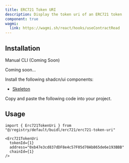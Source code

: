 ```yaml
---
title: ERC721 Token URI
description: Display the token uri of an ERC721 token
component: true
wagmi:
  link: https://wagmi.sh/react/hooks/useContractRead
---
```


<ComponentPreview
  name="erc721-token-uri-demo"
  className="[&_.preview>[data-orientation=vertical]]:sm:max-w-[70%]"
/>

## Installation

<Tabs defaultValue="manual">

<TabsList>
  <TabsTrigger value="manual">Manual</TabsTrigger>
  <TabsTrigger disabled={true} value="cli">
    CLI (Coming Soon)
  </TabsTrigger>
</TabsList>

<TabsContent value="cli">

<Steps>

<Step>Coming soon...</Step>

</Steps>

</TabsContent>

<TabsContent value="manual">

<Steps>

<Step>Install the following shadcn/ui components:</Step>

- [Skeleton](https://ui.shadcn.com/docs/components/skeleton)

<Step>Copy and paste the following code into your project.</Step>

<ComponentSource name="erc721-token-uri" />

</Steps>

</TabsContent>

</Tabs>

## Usage

```tsx
import { Erc721TokenUri } from "@/registry/default/buidl/erc721/erc721-token-uri"
```

```tsx
<Erc721TokenUri
  tokenId={1}
  address="0xb47e3cd837dDF8e4c57F05d70Ab865de6e193BBB"
  chainId={1}
/>
```
